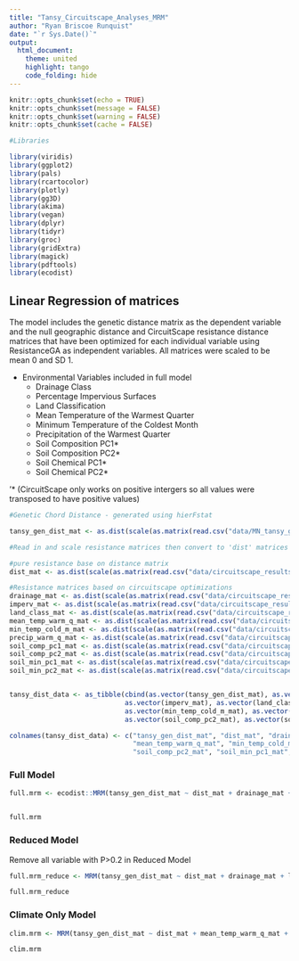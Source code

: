```yaml
---
title: "Tansy_Circuitscape_Analyses_MRM"
author: "Ryan Briscoe Runquist"
date: "`r Sys.Date()`"
output: 
  html_document:
    theme: united
    highlight: tango
    code_folding: hide
---
```


```r
knitr::opts_chunk$set(echo = TRUE)
knitr::opts_chunk$set(message = FALSE)
knitr::opts_chunk$set(warning = FALSE)
knitr::opts_chunk$set(cache = FALSE)
```

```r
#Libraries

library(viridis)
library(ggplot2)
library(pals)
library(rcartocolor)
library(plotly)
library(gg3D)
library(akima)
library(vegan)
library(dplyr)
library(tidyr)
library(groc)
library(gridExtra)
library(magick)
library(pdftools)
library(ecodist)
```
## Linear Regression of matrices {.tabset}

The model includes the genetic distance matrix as the dependent variable and the null geographic distance and CircuitScape resistance distance matrices that have been optimized for each individual variable using ResistanceGA as independent variables. All matrices were scaled to be mean 0 and SD 1.

* Environmental Variables included in full model
  + Drainage Class
  + Percentage Impervious Surfaces
  + Land Classification
  + Mean Temperature of the Warmest Quarter
  + Minimum Temperature of the Coldest Month
  + Precipitation of the Warmest Quarter
  + Soil Composition PC1* 
  + Soil Composition PC2* 
  + Soil Chemical PC1* 
  + Soil Chemical PC2* 

'* (CircuitScape only works on positive intergers so all values were transposed to have positive values)


```r
#Genetic Chord Distance - generated using hierFstat

tansy_gen_dist_mat <- as.dist(scale(as.matrix(read.csv("data/MN_tansy_gen_chord_dist_matrix.csv", header = T))))

```


```r
#Read in and scale resistance matrices then convert to 'dist' matrices for analysis

#pure resistance base on distance matrix
dist_mat <- as.dist(scale(as.matrix(read.csv("data/circuitscape_results/ind_varb_results/drainage/Distance_jlResistMat.csv", header = F))))

#Resistance matrices based on circuitscape optimizations
drainage_mat <- as.dist(scale(as.matrix(read.csv("data/circuitscape_results/ind_varb_results/drainage/drainage_bb_jlResistMat.csv", header = F))))
imperv_mat <- as.dist(scale(as.matrix(read.csv("data/circuitscape_results/ind_varb_results/imperv_surf/imperv_jlResistMat.csv", header = F))))
land_class_mat <- as.dist(scale(as.matrix(read.csv("data/circuitscape_results/ind_varb_results/Land_class_results/land_class_jlResistMat.csv", header = F))))
mean_temp_warm_q_mat <- as.dist(scale(as.matrix(read.csv("data/circuitscape_results/ind_varb_results/mean_temp_warm_q/mean_temp_warm_q_jlResistMat.csv", header = F))))
min_temp_cold_m_mat <- as.dist(scale(as.matrix(read.csv("data/circuitscape_results/ind_varb_results/min_temp_cold_m/min_temp_cold_m_jlResistMat.csv", header = F))))
precip_warm_q_mat <- as.dist(scale(as.matrix(read.csv("data/circuitscape_results/ind_varb_results/precip_warm_q/precip_warm_q_jlResistMat.csv", header = F))))
soil_comp_pc1_mat <- as.dist(scale(as.matrix(read.csv("data/circuitscape_results/ind_varb_results/soil_comp_pc1/soil_comp_pca1_transpose_bb_jlResistMat.csv", header = F))))
soil_comp_pc2_mat <- as.dist(scale(as.matrix(read.csv("data/circuitscape_results/ind_varb_results/soil_comp_pc2/soil_comp_pca2_transpose_bb_jlResistMat.csv", header = F))))
soil_min_pc1_mat <- as.dist(scale(as.matrix(read.csv("data/circuitscape_results/ind_varb_results/soil_min_pc1/soil_min_pca1_transpose_bb_jlResistMat.csv", header = F))))
soil_min_pc2_mat <- as.dist(scale(as.matrix(read.csv("data/circuitscape_results/ind_varb_results/soil_min_pc2/soil_min_pca2_transpose_bb_jlResistMat.csv", header = F))))


tansy_dist_data <- as_tibble(cbind(as.vector(tansy_gen_dist_mat), as.vector(dist_mat), as.vector(drainage_mat),
                             as.vector(imperv_mat), as.vector(land_class_mat), as.vector(mean_temp_warm_q_mat),
                             as.vector(min_temp_cold_m_mat), as.vector(precip_warm_q_mat), as.vector(soil_comp_pc1_mat),
                             as.vector(soil_comp_pc2_mat), as.vector(soil_min_pc1_mat), as.vector(soil_min_pc2_mat)))

colnames(tansy_dist_data) <- c("tansy_gen_dist_mat", "dist_mat", "drainage_mat", "imperv_mat", "land_class_mat",
                               "mean_temp_warm_q_mat", "min_temp_cold_m_mat", "precip_warm_q_mat", "soil_comp_pc1_mat",
                               "soil_comp_pc2_mat", "soil_min_pc1_mat", "soil_min_pc2_mat")

```

### Full Model

```r



full.mrm <- ecodist::MRM(tansy_gen_dist_mat ~ dist_mat + drainage_mat + imperv_mat + land_class_mat + mean_temp_warm_q_mat + min_temp_cold_m_mat + precip_warm_q_mat + soil_comp_pc1_mat + soil_comp_pc2_mat + soil_min_pc1_mat + soil_min_pc2_mat, data = tansy_dist_data, nperm = 10000)


full.mrm

```


### Reduced Model

Remove all variable with P>0.2 in Reduced Model

```r

full.mrm_reduce <- MRM(tansy_gen_dist_mat ~ dist_mat + drainage_mat + land_class_mat + soil_comp_pc1_mat + soil_comp_pc2_mat + soil_min_pc1_mat + soil_min_pc2_mat, data = tansy_dist_data, nperm = 10000)

full.mrm_reduce

```

### Climate Only Model

```r

clim.mrm <- MRM(tansy_gen_dist_mat ~ dist_mat + mean_temp_warm_q_mat + min_temp_cold_m_mat + precip_warm_q_mat, data = tansy_dist_data, nperm = 10000)

clim.mrm

```


